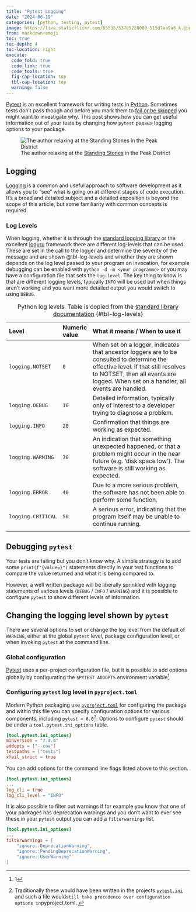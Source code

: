 ```yaml
---
title: "Pytest Logging"
date: "2024-06-19"
categories: [python, testing, pytest]
image: https://live.staticflickr.com/65535/53705228080_515d7aa9a8_k.jpg
from: markdown+emoji
toc: true
toc-depth: 4
toc-location: right
execute:
  code_fold: true
  code_link: true
  code_tools: true
  fig-cap-location: top
  tbl-cap-location: top
  warning: false
---
```


[Pytest][pytest] is an excellent framework for writing tests in [Python][python]. Sometimes tests don't pass though and
before you mark them to [fail or be skipped](../pytest-xfail) you might want to investigate why. This post shows how you
can get useful information out of your tests by changing how `pytest` passes logging options to your package.

![The author relaxing at the [Standing Stones](https://www.flickr.com/photos/slackline/53705228080/) in the Peak
District](https://live.staticflickr.com/65535/53705228080_515d7aa9a8_k.jpg)

## Logging

[Logging][logging] is a common and useful approach to software development as it allows you to "see" what is going on at
different stages of code execution. It's a broad and detailed subject and a detailed exposition is beyond the scope of
this article, but some familiarity with common concepts is required.

### Log Levels

When logging, whether it is through the [standard logging library][logging] or the excellent [loguru][loguru] framework
there are different log-levels that can be used. These are set in the call to the logger and determine the severity of
the message and are shown @tbl-log-levels and whether they are shown depends on the log level passed to your program
on invocation, for example debugging can be enabled with `python -d -m <your programme>` or you may have a configuration
file that sets the `log-level`. The key thing to know is that are different logging levels, typically `INFO` will be
used but when things aren't working and you want more detailed output you would switch to using `DEBUG`.

| Level              | Numeric value | What it means / When to use it                                                                                                                                                                                           |
|:-------------------|:--------------|:-------------------------------------------------------------------------------------------------------------------------------------------------------------------------------------------------------------------------|
| `logging.NOTSET`   | `0`           | When set on a logger, indicates that ancestor loggers are to be consulted to determine the effective level. If that still resolves to NOTSET, then all events are logged. When set on a handler, all events are handled. |
| `logging.DEBUG`    | `10`          | Detailed information, typically only of interest to a developer trying to diagnose a problem.                                                                                                                            |
| `logging.INFO`     | `20`          | Confirmation that things are working as expected.                                                                                                                                                                        |
| `logging.WARNING`  | `30`          | An indication that something unexpected happened, or that a problem might occur in the near future (e.g. ‘disk space low’). The software is still working as expected.                                                   |
| `logging.ERROR`    | `40`          | Due to a more serious problem, the software has not been able to perform some function.                                                                                                                                  |
| `logging.CRITICAL` | `50`          | A serious error, indicating that the program itself may be unable to continue running.                                                                                                                                   |
|                    |               |                                                                                                                                                                                                                          |

: Python log levels. Table is copied from the [standard library
  documentation](https://docs.python.org/3/library/logging.html#logging-levels) {#tbl-log-levels}


## Debugging `pytest`

Your tests are failing but you don't know why. A simple strategy is to add some `print(f"{value=}")` statements directly
in your test functions to compare the value returned and what it is being compared to.

However, a well written package will be liberally sprinkled with logging statements of various levels (`DEBUG` / `INFO`
/ `WARNING`) and it is possible to configure `pytest` to show different levels of information.

## Changing the logging level shown by `pytest`

There are several options to set or change the log level from the default of `WARNING`, either at the global `pytest`
level, package configuration level, or when invoking `pytest` at the command line.

### Global configuration

[Pytest][pytest] uses a per-project configuration file, but it is possible to add options globally by configurating the
`$PYTEST_ADDOPTS` environment variable^[1]

### Configuring `pytest` log level in `pyproject.toml`

Modern Python packaging use [`pyproject.toml`][pyproject] for configuring the package and within this file you can
specify configuration options for various components, including `pytest > 6.0`[^2]. Options to configure `pytest` should
be under a `tool.pytest.ini_options` table.


```toml
[tool.pytest.ini_options]
minversion = "7.4.4"
addopts = ["--cov"]
testpaths = ["tests"]
xfail_strict = true
```

You can add options for the command line flags listed above to this section.


```toml
[tool.pytest.ini_options]
...
log_cli = true
log_cli_level = "INFO"
```

It is also possible to filter out warnings if for example you know that one of your packages has deprecation warnings
and you don't want to ever see these in your `pytest` output you can add a `filterwarnings` list.


```toml
[tool.pytest.ini_options]
...
filterwarnings = [
    "ignore::DeprecationWarning",
    "ignore::PendingDeprecationWarning",
    "ignore::UserWarning"
]
```

[emacs]: https://www.gnu.org/software/emacs/
[logging]: https://docs.python.org/3/library/logging.html
[loguru]: https://loguru.readthedocs.io/en/stable/overview.html
[pyproject]: https://peps.python.org/pep-0621/
[pytest]: https://docs.pytest.org/en/latest/
[pytest_el]: https://github.com/ionrock/pytest-el/tree/8692f965bf4ddf3d755cf1fbf77a7a768e22460e
[pytest_examples]: https://github.com/ns-rse/pytest-examples
[pytest_ini]: https://docs.pytest.org/en/7.1.x/reference/customize.html#pytest-ini
[python]: https://python.org

[^1]: Other environment variables Pytest uses are `PYTEST_PLUGINS`, `PYTEST_DISABLE_PLUGIN_AUTOLOAD` and `PYTEST_DEBUG`,
    see `pytest --help` for more information.
[^2]: Traditionally these would have been written in the projects [`pytest.ini`][pytest_ini] and such a file would`    still take precedence over configuration options in `pyproject.toml`.`
